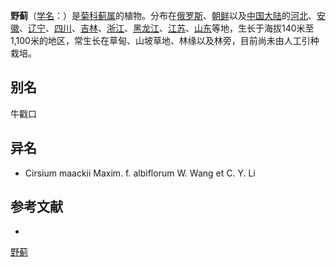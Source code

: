 {{Speciesbox
| name = 野蓟
| status = 
| status_system = 
| image =
| genus = Cirsium
| species = maackii
| authority = Maxim.
}}

'''野蓟'''（[[学名|学名]]：{{lang|la|''Cirsium maackii''}}）是[[菊科|菊科]][[蓟属|蓟属]]的植物。分布在[[俄罗斯|俄罗斯]]、[[朝鲜|朝鲜]]以及[[中国大陆|中国大陆]]的[[河北|河北]]、[[安徽|安徽]]、[[辽宁|辽宁]]、[[四川|四川]]、[[吉林|吉林]]、[[浙江|浙江]]、[[黑龙江|黑龙江]]、[[江苏|江苏]]、[[山东|山东]]等地，生长于海拔140米至1,100米的地区，常生长在草甸、山坡草地、林缘以及林旁，目前尚未由人工引种栽培。

== 别名 ==
牛戳口

== 异名 ==
* Cirsium maackii Maxim. f. albiflorum W. Wang et C. Y. Li

== 参考文献 ==
<div class="references-small">
* {{cite web| url =http://www.bioinfo.cn/db05/KmzwSpecies.php?action=view&id=4503| title =野蓟| work =《中国高等植物数据库全库》| publisher =中国科学院微生物研究所| author =昆明植物研究所| accessdate =2009-02-25| deadurl =yes| archiveurl =https://web.archive.org/web/20160305051802/http://www.bioinfo.cn/db05/KmzwSpecies.php?action=view&id=4503| archivedate =2016-03-05}}
</div>
{{Taxonbar|from=Q12841550}}

[[Category:蓟属|野蓟]]


{{植物小作品}}